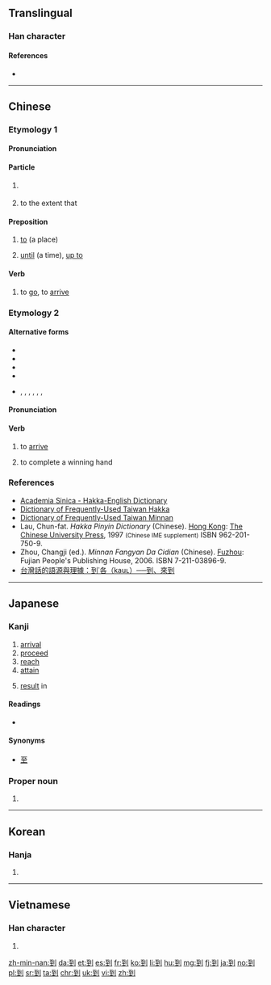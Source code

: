 ==Translingual==
{{stroke order|strokes=8}}
{{stroke order|type=animate}}
{{Han etyl}}

===Han character===
{{Han char|rn=18|rad=刀|as=06|sn=8|four=1210<sub>0</sub>|canj=一土中弓 (MGLN)|ids=⿰[[至]][[刂]]}}

====References====
* {{Han ref|kx=0138.360|dkj=01950|dj=0314.130|hdz=10334.030|uh=5230|ud=21040|bh=A8EC|bd=43244}}

----

==Chinese==

===Etymology 1===
====Pronunciation====
{{zh-pron
|m=dào
|ma=zh-dào.ogg
|c=dou3,dou3-2
|c_note=dou<sup>3-2</sup> is only used for the first sense under "Particle"
|h=pfs=to
|mn=tàu/tò
|mn_note=tàu - vernacular; tò - literary
|w=2tau
|mc=y
|oc=y
|cat=part,prep,v,adj
}}

====Particle====
{{zh-particle}}

# {{non-gloss definition|a verbal suffix that indicates the (successful) completion of an action|link=y}}
#: {{zh-usex|找到|to find (to search + completion)}}
#: {{zh-usex|做到|to achieve, to accomplish (to do + completion)}}
#: {{zh-usex|聽到|to hear (to listen + completion)}}
#: {{zh-usex|你 怎麼 沒有 聽 到 我 的 敲門 聲？|How did you not hear my knocking on the door?}}
# {{lb|zh|Cantonese|Hakka}} to the extent that
#: {{zh-usex|佢 嘈 到 我 瞓 唔 著[着]{zoek6}。|He is '''so''' noisy '''that''' I couldn't go to sleep.|C}}

====Preposition====
{{zh-prep}}

# [[to]] (a place)
#: {{zh-usex|他 到 中國 去 了。|He has gone '''to''' China.}}
#: {{zh-usex|我 最近 搬 到 這 個 地區。|I recently moved '''to''' this area.}}
# [[until]] (a time), [[up to]]
#: {{zh-usex|這 家 店 從 9 點 開 到 18 點。|This shop is open from 9 '''to''' 6 o'clock.}}
#: {{zh-usex|我們 要 把 假{jià}期 推遲 到 天氣 好些 的 時候。|We shall delay our holiday '''until''' the weather is better.}}

====Verb====
{{zh-verb}}
# to [[go]], to [[arrive]] 
#: {{zh-usex|火車 到 了|The train has '''arrived'''.}}

===Etymology 2===
====Alternative forms====
* {{zh-l|遘}}
* {{zh-l|告}}
* {{zh-l|至}}
* {{zh-l|甲}}
* {{qualifier|rare}} {{zh-l|各}}, {{zh-l|格}}, {{zh-l|𢓜}}, {{zh-l|佫}}, {{zh-l|徦}}, {{zh-l|假}}, {{zh-l|臵}}

====Pronunciation====
{{zh-pron
|mn=kàu
|mn-t=gau3
|md=gáu
|cat=v
}}

====Verb====
# to [[arrive]]
#: {{zh-usex|伊 到 厝 矣。|He has [[arrived]] home.|MN|tr=I kàu chhù--ah.}}
# {{lb|zh|mahjong|playing cards}} to complete a winning hand

===References===
*[http://minhakka.ling.sinica.edu.tw/bkg/hakyin/search.php?DETAIL=1&LIMIT=id=42663&dbname=su_tian_1&graph=2 Academia Sinica - Hakka-English Dictionary]
*[http://hakka.dict.edu.tw/hakkadict/index.htm Dictionary of Frequently-Used Taiwan Hakka]
*[http://twblg.dict.edu.tw/holodict_new/index.html Dictionary of Frequently-Used Taiwan Minnan]
* Lau, Chun-fat. ''Hakka Pinyin Dictionary'' (Chinese). [[Hong Kong]]: [[w:Chinese University of Hong Kong|The Chinese University Press]], 1997 <small>(Chinese IME supplement)</small> ISBN 962-201-750-9.
*Zhou, Changji (ed.). ''Minnan Fangyan Da Cidian'' (Chinese). [[Fuzhou]]: Fujian People's Publishing House, 2006. ISBN 7-211-03896-9.
*[https://taiwanlanguage.wordpress.com/2011/10/08/%E5%88%B0%CB%99%E5%90%84%EF%BC%88kau%CA%9F%EF%BC%89%E2%94%80%E2%94%80%E5%88%B0%E3%80%81%E4%BE%86%E5%88%B0/ 台灣話的語源與理據：到˙各（kauʟ）──到、來到]

{{zh-cat|Beginning}}

----

==Japanese==

===Kanji===
{{ja-kanji|grade=c|rs=刀06}}

# [[arrival]]
# [[proceed]]
# [[reach]]
# [[attain]]
# {{context|archaic|lang=ja|sort=いたる}} [[result]] in

====Readings====
* {{ja-readings|on=[[とう]] (tō)|kun=[[いたる]] (itaru) {{context|colloquial|lang=ja|sort=いたる}}}}

====Synonyms====
* [[至]]

{{ja-kref
|jis= 457E
|ku= 3794
|shift= 939e
|euc= C5FE
|freq= 1032
|nelson= 3846 
|newnelson= 477 
|halpern= 1264 
|kld= 848  
|heisig= 755 
|tuttle= 2f6.4 
}}

===Proper noun===
{{ja-pos|いたる|proper}}

# {{given name|male|lang=ja|sort=いたる}}
----

==Korean==

===Hanja===
{{ko-hanja|hangeul=도|mr=to}}

# {{defn|lang=ko|sort=刀06}}

----

==Vietnamese==

===Han character===
{{vi-hantu|[[đáo]], [[đáu]], [[tráo]]|rs=刀06}}

# {{defn|lang=vi|sort=刀06}}

[[zh-min-nan:到]]
[[da:到]]
[[et:到]]
[[es:到]]
[[fr:到]]
[[ko:到]]
[[li:到]]
[[hu:到]]
[[mg:到]]
[[fj:到]]
[[ja:到]]
[[no:到]]
[[pl:到]]
[[sr:到]]
[[ta:到]]
[[chr:到]]
[[uk:到]]
[[vi:到]]
[[zh:到]]